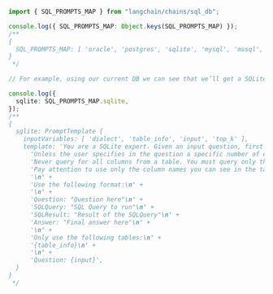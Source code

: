 ```typescript
import { SQL_PROMPTS_MAP } from "langchain/chains/sql_db";

console.log({ SQL_PROMPTS_MAP: Object.keys(SQL_PROMPTS_MAP) });
/**
{
  SQL_PROMPTS_MAP: [ 'oracle', 'postgres', 'sqlite', 'mysql', 'mssql', 'sap hana' ]
}
 */

// For example, using our current DB we can see that we’ll get a SQLite-specific prompt:

console.log({
  sqlite: SQL_PROMPTS_MAP.sqlite,
});
/**
{
  sqlite: PromptTemplate {
    inputVariables: [ 'dialect', 'table_info', 'input', 'top_k' ],
    template: 'You are a SQLite expert. Given an input question, first create a syntactically correct SQLite query to run, then look at the results of the query and return the answer to the input question.\n' +
      'Unless the user specifies in the question a specific number of examples to obtain, query for at most {top_k} results using the LIMIT clause as per SQLite. You can order the results to return the most informative data in the database.\n' +
      'Never query for all columns from a table. You must query only the columns that are needed to answer the question. Wrap each column name in double quotes (") to denote them as delimited identifiers.\n' +
      'Pay attention to use only the column names you can see in the tables below. Be careful to not query for columns that do not exist. Also, pay attention to which column is in which table.\n' +
      '\n' +
      'Use the following format:\n' +
      '\n' +
      'Question: "Question here"\n' +
      'SQLQuery: "SQL Query to run"\n' +
      'SQLResult: "Result of the SQLQuery"\n' +
      'Answer: "Final answer here"\n' +
      '\n' +
      'Only use the following tables:\n' +
      '{table_info}\n' +
      '\n' +
      'Question: {input}',
  }
}
 */
```
